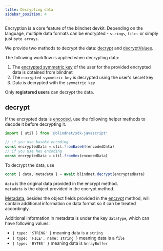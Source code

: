 ```yaml
---
title: Decrypting data
sidebar_position: 4
---
```



Encryption is a core feature of the blindnet devkit. Depending on the language, multiple data formats can be encrypted - `strings`, `files` or simply just `byte arrays`.  

We provide two methods to decrypt the data: [decrypt](#decrypt) and [decryptValues](#decrypt).

The following workflow is applied when decrypting data:

1. The [encrypted symmetric key](../glossary#encrypted-data-key) of the user for the provided encrypted data is obtained from blindnet 
1. The `encrypted symmetric key` is decrypted using the user's secret key
1. Data is decrypted with the `symmetric key`

Only **registered users** can decrypt the data.

## decrypt

If the encrypted data is [encoded](./encrypt#encode), use the following helper methods to decode it before decrypting it.

<Tabs groupId="lang">
<TabItem value="js" label="JavaScript" default>

```javascript linenums="1"
import { util } from '@blindnet/sdk-javascript'

// if you use base64 encoding
const encryptedData = util.fromBase64(encodedData)
// if you use hex encoding
const encryptedData = util.fromHex(encodedData)
```

</TabItem>
</Tabs>

To decrypt the data, use

<Tabs groupId="lang">
<TabItem value="js" label="JavaScript" default>

```javascript linenums="1"
const { data, metadata } = await blindnet.decrypt(encryptedData)
```

`data` is the original data provided in the encrypt method.  
`metadata` is the object provided in the encrypt method.

[Metadata](../glossary#metadata), besides the object fields provided in the [encrypt](./encrypt#encrypt) method, will contain additional information on data format so it can be treated accordingly.

Additional information in metadata is under the key `dataType`, which can have following values:
- `{ type: 'STRING' }` meaning data is a `string`
- `{ type: 'FILE', name: string }` meaning data is a `file`
- `{ type: 'BYTES' }` meaning data is `ArrayBuffer`

</TabItem>
</Tabs>
